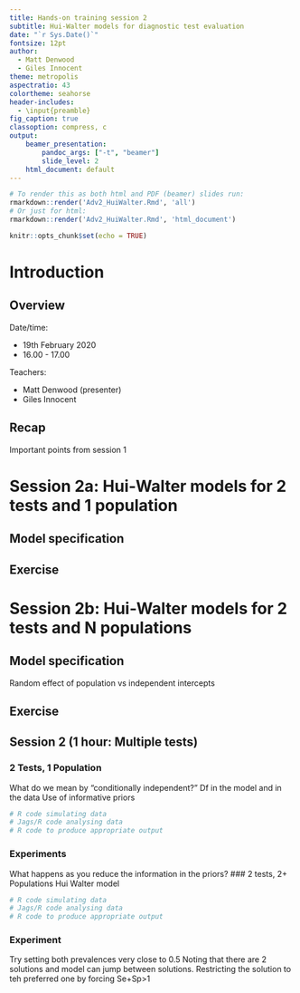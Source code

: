 ```yaml
---
title: Hands-on training session 2
subtitle: Hui-Walter models for diagnostic test evaluation
date: "`r Sys.Date()`"
fontsize: 12pt
author:
  - Matt Denwood
  - Giles Innocent
theme: metropolis
aspectratio: 43
colortheme: seahorse
header-includes: 
  - \input{preamble}
fig_caption: true
classoption: compress, c
output:
    beamer_presentation:
        pandoc_args: ["-t", "beamer"]
        slide_level: 2
    html_document: default
---
```


```r
# To render this as both html and PDF (beamer) slides run:
rmarkdown::render('Adv2_HuiWalter.Rmd', 'all')
# Or just for html:
rmarkdown::render('Adv2_HuiWalter.Rmd', 'html_document')
```

```r
knitr::opts_chunk$set(echo = TRUE)
```

# Introduction

## Overview

Date/time:

  - 19th February 2020
  - 16.00 - 17.00

Teachers:

  - Matt Denwood (presenter)
  - Giles Innocent

## Recap

Important points from session 1




# Session 2a:  Hui-Walter models for 2 tests and 1 population

## Model specification

## Exercise


# Session 2b:  Hui-Walter models for 2 tests and N populations

## Model specification

Random effect of population vs independent intercepts

## Exercise



## Session 2 (1 hour: Multiple tests)
### 2 Tests, 1 Population
What do we mean by "conditionally independent?"
Df in the model and in the data
Use of informative priors
```r
# R code simulating data
# Jags/R code analysing data
# R code to produce appropriate output
```
### Experiments
What happens as you reduce the information in the priors?
### 2 tests, 2+ Populations
Hui Walter model
```r
# R code simulating data
# Jags/R code analysing data
# R code to produce appropriate output
```
### Experiment
Try setting both prevalences very close to 0.5
Noting that there are 2 solutions and model can jump between solutions. Restricting the solution to teh preferred one by forcing Se+Sp>1
